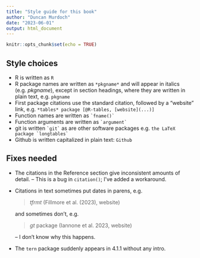 ```yaml
---
title: "Style guide for this book"
author: "Duncan Murdoch"
date: "2023-06-01"
output: html_document
---
```


```r
knitr::opts_chunk$set(echo = TRUE)
```

## Style choices

- R is written as `R`
- R package names are written as `*pkgname*`
  and will appear
  in italics (e.g. *pkgname*), except in section headings,
  where they are written in plain text, e.g. `pkgname`
- First package citations use the standard citation, followed by a "website" link, e.g. `*tables* package [@R-tables, [website](...)]`
- Function names are written as ``` `fname()` ```
- Function arguments are written as ``` `argument` ```
- git is written ``` `git` ``` as are other software packages
  e.g. ```the LaTeX package `longtables` ```
- Github is written capitalized in plain text: `Github`


## Fixes needed 

- The citations in the Reference section give inconsistent amounts of
detail. -- This is a bug in `citation()`; I've added a 
workaround.
- Citations in text sometimes put dates in parens, e.g. 

  > *tfrmt* (Fillmore et al. (2023), website)  

  and sometimes don't, e.g.  
  
  > *gt* package (Iannone et al. 2023, website)
  
  -- I don't know why this happens.
- The `tern` package suddenly appears in 4.1.1 without any 
intro.
    
